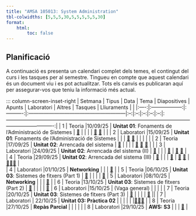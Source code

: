 ```yaml
---
title: "AMSA 105013: System Administration"
tbl-colwidths: [5,5,5,30,5,5,5,5,5,30]
format:
    html:
        toc: false
---
```


## Planificació

A continuació es presenta un calendari complet dels temes, el contingut del curs i les tasques per al semestre. Tingueu en compte que aquest calendari és un document viu i es pot actualitzar. Tots els canvis es publicaran aquí per assegurar-vos que teniu la informació més actual.

::: column-screen-inset-right
| Setmana | Tipus              | Data       | Tema                                                     | Diapositives | Apunts | Laboratori | Altres | Tasques | Lliuraments  |                                                                                                                                       |
|:----:|:------------------:|:----------:|:---------------------------------------------------------|:--:|:--:|:--:|:--:|:--:|:----------------------------------------------------------------------------------------------------------------------------------------:|
| 1    | Teoria             |10/09/25    | **Unitat 01**: Fonaments de l’Administració de Sistemes  | [📖](../slides/01-foundations-of-systems-administration.html#prepare){aria-label="Fonaments de l’Administració de Sistemes "}  |    |  |  |  [📝](../exercises/01-foundations-of-systems-administration/01-ex-week1.html#prepare) [📝](../exercises/01-foundations-of-systems-administration/02-ex-week1.html#prepare)      |                                                                                                                                          |
| 2 | Laboratori |15/09/25 | **Unitat 01**: Fonaments de l’Administració de Sistemes  |  |    | [🧪](/laboratories/01-foundations/01-aws-introduction.html#prepare) [🧪](/laboratories/01-foundations/02-aws-wordpress.html#prepare) |  |  |  |                                                                                                                                       |
| 2    | Teoria             |17/09/25    | **Unitat 02**: Arrencada del sistema                      | [📖](../slides/02-booting.html#prepare){aria-label="Arrencada del sistema "}  |    |  |  |  [📝](../exercises/02-booting/01-ex-week2.html#prepare) [📝](../exercises/02-booting/02-ex-week2.html#prepare) [📝](../exercises/02-booting/03-ex-week2.html#prepare)      |                                                                                                                                          |
| 3 | Laboratori |24/09/25 | **Unitat 02**: Arrencada del sistema (II) | [📖](../slides/02-booting-part2.html#prepare){aria-label="Arrencada del sistema "}  |    |  | [💬](https://github.com/amsa-gei-udl-2526-105013/course/issues/3) | [📝](../exercises/02-booting/04-ex-week3.html#prepare) [📝](../exercises/02-booting/05-ex-week3.html#prepare)     |   
| 4    | Teoria             |29/09/25    | **Unitat 02**: Arrencada del sistema (III)       | [📖](../slides/02-booting-part3.html#prepare)  |   |  | [💬](https://github.com/amsa-gei-udl-2526-105013/course/issues/3)  |    [📝](../exercises/02-booting/06-ex-week4.html#prepare) [📝](../exercises/02-booting/07-ex-week4.html#prepare)  |       [👩🏻‍💻](../projects/01-project/01-project.html#prepare) |    
| 4 | Laboratori |01/10/25 | **Networking**  |   |    | [🧪](/laboratories/02-network/01-aws-wordpress.html#prepare) |
| 5    | Teoria             |06/10/25    | **Unitat 03**: Sistemes de fitxers (Part 1)            | [📖](../slides/03-filesystem-part1.html#prepare){aria-label="Sistemes de fitxers (Part 1) "}  |    |  |  | [📝](../exercises/03-fs/08-ex-week5.qmd) 
| 5 | Laboratori |08/10/25 | **Networking**  |   |    | [🧪](/laboratories/02-network/01-aws-wordpress.html#prepare) |
| 6    | Teoria             |13/10/25    | **Unitat 03**: Sistemes de fitxers (Part 2)            | [📖](../slides/03-filesystem-part2.html#prepare){aria-label="Sistemes de fitxers (Part 2) "}  |    |  |  | [📝](../exercises/03-fs/09-ex-week6.qmd) 
| 6 | Laboratori |15/10/25 | (Vaga general)  |   |    | |
| 7   | Teoria             |20/10/25    | **Unitat 03**: Sistemes de fitxers (Part 3)            | [📖](../slides/03-filesystem-part3.html#prepare){aria-label="Sistemes de fitxers (Part 3) "}  |    |  |  | [📝](../exercises/03-fs/10-ex-week7.qmd) || 
| 7 | Laboratori | 22/10/25 | **Unitat 03: Pràctica 02**  |  | | | | |[👩🏻‍💻](../projects/02-project/02-project.html#prepare) |
| 8    | Teoria             |27/10/25    | **Repàs Parcial**      |  |    |  |  | 
| 8    | Laboratori |29/10/25 | **AWS: S3**  |  |    | [🧪](/laboratories/03-jupyter/01-aws-jupyter.html#prepare) |